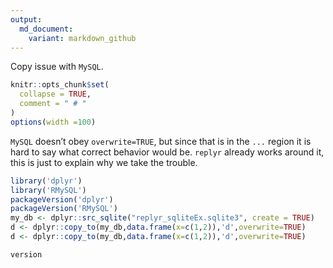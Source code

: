 ```yaml
---
output:
  md_document:
    variant: markdown_github
---
```


Copy issue with `MySQL`.

<!-- Generated from .Rmd. Please edit that file -->

```r
knitr::opts_chunk$set(
  collapse = TRUE,
  comment = " # "
)
options(width =100)
```

`MySQL` doesn't obey `overwrite=TRUE`, but since that is in the `...` region it is hard to say what correct behavior would be.  `replyr` already works around it, this is just to explain why we take the trouble.

```r
library('dplyr')
library('RMySQL')
packageVersion('dplyr')
packageVersion('RMySQL')
my_db <- dplyr::src_sqlite("replyr_sqliteEx.sqlite3", create = TRUE)
d <- dplyr::copy_to(my_db,data.frame(x=c(1,2)),'d',overwrite=TRUE)
d <- dplyr::copy_to(my_db,data.frame(x=c(1,2)),'d',overwrite=TRUE)
```


```r
version
```